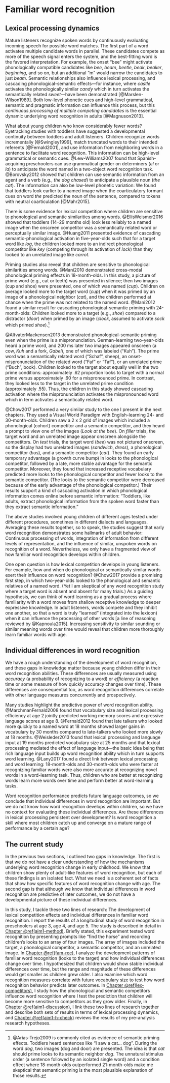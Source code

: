 Familiar word recognition {#aim1-introduction}
=======================================================================

Lexical processing dynamics
------------------------------------------------------------------------

Mature listeners recognize spoken words by continuously evaluating
incoming speech for possible word matches. The first part of a word
activates multiple candidate words in parallel. These candidates compete
as more of the speech signal enters the system, and the best-fitting
word is the favored interpretation. For example, the onset "bee" might
activate phonologically compatible candidates like *bee*, *beam*,
*beetle*, *beak*, *beaker*, *beginning*, and so on, but an additional
"m" would narrow the candidates to just *beam*. Semantic relationships
also influence lexical processing, and cascading phonological-semantic
effects—for instance, where *castle* activates the phonologically
similar *candy* which in turn activates the semantically related
*sweet*—have been demonstrated [@Marslen-Wilson1989]. Both low-level
phonetic cues and high-level grammatical, semantic and pragmatic
information can influence this process, but this *continuous processing
of multiple competing candidates* is the essential dynamic underlying
word recognition in adults [@Magnuson2013].

What about young children who know considerably fewer words? Eyetracking
studies with toddlers have suggested a developmental continuity between
toddlers and adult listeners. Children recognize words incrementally
[@Swingley1999], match truncated words to their intended referents
[@Fernald2001], and use information from neighboring words in a
sentence to facilitate word recognition. This information can be
high-level grammatical or semantic cues. @Lew-Williams2007 found that
Spanish-acquiring preschoolers can use grammatical gender on determiners
(*el* or *la*) to anticipate the word named in a two-object word
recognition task. @Borovsky2012 showed that children can use semantic
information from an agent and a verb (e.g., *the dog chased*) to
anticipate a plausible noun (*the cat*). The information can also be
low-level phonetic variation: We found that toddlers look earlier to a
named image when the coarticulatory formant cues on word *the* predicted
the noun of the sentence, compared to tokens with neutral coarticulation
[@Mahr2015].

There is some evidence for lexical competition where children are
sensitive to phonological and semantic similarities among words.
@EllisWeismer2016 showed that toddlers (14–29 months old) look less
reliably to a named image when the onscreen competitor was a
semantically related word or perceptually similar image. @Huang2011
presented evidence of cascading semantic-phonological activation in
five-year-olds such that for a target word like *log*, the children
looked more to an indirect phonological competitor like *key* (competing
through its activation of *lock*) than they looked to an unrelated image
like *carrot*.

Priming studies also reveal that children are sensitive to phonological 
similarities among words. @Mani2010 demonstrated
cross-modal phonological priming effects in 18-month-olds. In this
study, a picture of prime word (e.g., cat or teeth) was presented in
silence; then two images (cup and shoe) were presented, one of which was
named (*cup*). Children on average looked more to the target word
(*cup*) when it was primed by an image of a phonological neighbor
(*cat*), and the children performed at chance when the prime was not
related to the named word. @Mani2012 found a similar result for
cascading phonological-semantic priming with 24-month-olds: Children
looked more to a target (e.g., *shoe*) compared to a distractor (*door*)
when primed by an image (*clock*, assumed to activate *sock* which
primed *shoe*).[^semantic-priming]

@AltvaterMackensen2013 demonstrated phonological-semantic priming even
when the prime is a mispronunciation. German-learning two-year-olds
heard a prime word, and 200 ms later two images appeared onscreen (a cow,
*Kuh* and a fork, *Gabel*), one of which was labeled ("Kuh"). The prime word
was a semantically related word ("Schaf", sheep), an
onset-mispronunciation of the related word ("Faf" or "Taf"), or an
unrelated prime ("Buch", book). Children looked to the target about
equally well in the two prime conditions: approximately .62 proportion
looks to target with a normal prime versus approximately .60 for a
mispronounced prime. In contrast, they looked less to the target in the
unrelated prime condition (approximately .55). Thus, the children in
this study showed cascading activation where the mispronunciation
activates the mispronounced word which in term activates a semantically
related word.

@Chow2017 performed a very similar study to the one I present in the next chapters.
They used a Visual World Paradigm with English-learning 24-
and 30-month-olds. Children saw a 2 x 2 grid of images which included a
phonological (cohort) competitor and a semantic competitor, and they
heard a prompt to view one of the images (*Look at the bee*). On *filler*
trials, the target word and an unrelated image appear onscreen alongside the
competitors. On *test* trials, the target word (*bee*) was not pictured
onscreen, so the display had two unrelated images (*sandwich*, *dress*), a
phonological competitor (*bus*), and a semantic competitor (*cat*). They found an
early temporary advantage (a growth curve bump) in looks to the
phonological competitor, followed by a late, more stable advantage for
the semantic competitor. Moreover, they found that increased receptive
vocabulary predicted more looks to the phonological competitor and fewer
looks to the semantic competitor. (The looks to the semantic competitor
were decreased because of the early advantage of the phonological
competitor.) Their results support a kind of cascading activation in
which phonological information comes online before semantic information:
"Toddlers, like adults, extract phonological information from the spoken
word faster than they extract semantic information."


[^semantic-priming]: @Arias-Trejo2009 is commonly cited as evidence of
semantic priming effects. Toddlers heard sentences like "I saw a cat...
dog". During the word *dog*, two images (dog and door) are presented.
The idea is that *cat* should prime looks to its semantic neighbor
*dog*. The unnatural stimulus order (a sentence followed by an isolated
single word) and a condition effect where 18-month-olds
outperformed 21-month-olds make me skeptical that semantic priming is
the most plausible explanation of those results.

The above studies involved young children of different ages tested under
different procedures, sometimes in different dialects and languages.
Averaging these results together, so to speak, the studies suggest that
early word recognition demonstrates some hallmarks of adult behavior:
Continuous processing of words, integration of information from
different levels of representation, and the influence of similar,
unspoken words on recognition of a word. Nevertheless, we only have a
fragmented view of how familiar word recognition develops within children.

One open question is how lexical competition develops in young
listeners. For example, how and when do phonological or semantically
similar words exert their influence on word recognition? @Chow2017
provide a promising first step, in which two-year-olds looked to the
phonological and semantic relatives of a named word. (Yet I am skeptical
of any word recognition study where a target word is absent and absent
for many trials.) As a guiding
hypothesis, we can think of word learning as a gradual process where
familiarity with a word moves from shallow receptive knowledge to deeper
expressive knowledge. In adult listeners, words compete and they inhibit
one another, so that a word is truly “learned” (integrated into the
lexicon) when it can influence the processing of other words [a line of
reasoning reviewed by @Kapnoula2015]. Increasing sensitivity to similar
sounding or similar meaning words over time would reveal that children
more thoroughly learn familiar words with age. 




Individual differences in word recognition
------------------------------------------------------------------------

We have a rough understanding of the development of word recognition,
and these gaps in knowledge matter because young children differ in
their word recognition abilities. These differences are usually measured
using *accuracy* (a probability of recognizing to a word) or
*efficiency* (a reaction time or some measure of how quickly accuracy
changes over time). These differences are consequential too, as word
recognition differences correlate with other language measures
concurrently and prospectively.

Many studies highlight the predictive power of word recognition ability.
@MarchmanFernald2008 found that vocabulary size and lexical processing
efficiency at age 2 jointly predicted working memory scores and
expressive language scores at age 8. @Fernald2012 found that late
talkers who looked more quickly to a named word at 18 months showed
larger gains in vocabulary by 30 months compared to late-talkers who
looked more slowly at 18 months. @Weisleder2013 found that lexical
processing and language input at 19 months predicted vocabulary size
at 25 months and that lexical processing mediated the effect of
language input---the basic idea being that rich language input builds up
word recognition ability which in turn supports word learning. @Lany2017
found a direct link between lexical processing and word
learning: 18-month-olds and 30-month-olds who were faster at recognizing
familiar words were also more accurate at recognizing novel words in a
word-learning task. Thus, children who are better at recognizing words
learn more words over time and perform better at word-learning tasks.

Word recognition performance predicts future language outcomes, so we
conclude that individual differences in word recognition are important.
But we do not know how word recognition develops within children, so we
have no context for evaluating these individual differences. Are these
differences in lexical processing persistent over development? Is word
recognition a skill where most children catch up and converge on a
mature range of performance by a certain age? 


The current study
------------------------------------------------------------------------

In the previous two sections, I outlined two gaps in knowledge. The
first is that we do not have a clear understanding of how the mechanisms
underlying word recognition change in early childhood. We know that children
show plenty of adult-like features of word recognition, but each of
these findings is an isolated fact. What we need is a coherent set of
facts that show how specific features of word recognition change with age.
The second gap is that although we know that individual differences in
word recognition are predictive of later outcomes, we do not have a
developmental picture of these individual differences.

In this study, I tackle these two lines of research: The development of
lexical competition effects and individual differences in familiar word
recognition. I report the results of a longitudinal study of word
recognition in preschoolers at age 3, age 4, and age 5. The study is
described in detail in [Chapter \@ref(aim1-method)](#aim1-method).
Briefly stated, this experiment tested word recognition by presenting
prompts like "find the horse" and recording children's looks to an array
of four images. The array of images included the target, a phonological
competitor, a semantic competitor, and an unrelated image. In 
[Chapter \@ref(fam-rec)](#fam-rec), I analyze the development patterns of
familiar word recognition (looks to the target) and how individual
differences change over time. I hypothesized that children would show
stable individual differences over time, but the range and magnitude of
these differences would get smaller as children grew older. I also
examine which word recognition measures correlate with future vocabulary
size to test how word recognition behavior predicts later outcomes.
In [Chapter \@ref(lex-competitors)](#lex-competitors), I study how the
phonological and semantic competitors influence word recognition where I
test the prediction that children will become more sensitive to
competitors as they grow older. Finally, in
[Chapter \@ref(aim1-discussion)](#aim1-discussion), I link these two
lines of research together and describe both sets of results in terms of
lexical processing dynamics, and [Chapter \@ref(aim1-h-check)](#aim1-h-check)
reviews the results of my pre-analysis research hypotheses.



<!-- One first step towards understanding differences in word recognition is -->
<!-- the following observation: The best predictor of lexical processing -->
<!-- efficiency in children is concurrent vocabulary size. That is, children -->
<!-- who know more words look more quickly and reliably to a named word -->
<!-- [e.g., @MPPaper]. This fact deserves a brief reflection: Suppose the -->
<!-- information-processing mechanism behind word recognition were just a -->
<!-- naïve table search. Then this finding is somewhat puzzling: Children -->
<!-- with larger lexicons have to find a needle in a larger haystack—yet this -->
<!-- apparent liability is an advantage. That is why the search analogy is -->
<!-- naïve. One explanation follows from the earlier described idea about -->
<!-- graded word learning: Children become better at recognizing words as -->
<!-- they learn more words because they extract regularities and discover -->
<!-- similarities among words and develop more efficient lexical -->
<!-- representations—the haystack develops regularity and becomes easier to -->
<!-- search. The development of word recognition requires learning similarities among words and therefore requires -->




<!-- {#aim-discussion} -->

<!-- It is not clear what mechanisms explain the relationship between word -->
<!-- recognition and later outcomes. Children who are faster at recognizing -->
<!-- words could be better word learners:  -->







<!-- Taken together, these results are inconclusive. -->

<!-- This result would -->
<!-- suggest word recognition reflects domain-general processing abilities that influence word learning. -->


<!-- In [MahrEdwards2018], we evaluated -->
<!-- language input and lexical processing too. We found that language input -->
<!-- and word recognition at age 3 efficiency predicted growth in age-4 -->
<!-- receptive vocabulary, but only word recognition predicted growth in -->
<!-- age-4 expressive vocabulary. We concluded that receptive vocabulary -->


<!-- Children differ in word-recognition ability in ways that  -->


<!-- Although it is a robust predictor of word recognition, vocabulary size -->
<!-- is nonspecific. For lexical processing dynamics, vocabulary size can be -->
<!-- considered an indicator for the organization and efficiency of a child’s -->
<!-- lexicon, but it also correlates with other (meaningful) differences. -->
<!-- Vocabulary is related to differences in speech perception -->
<!-- [@Cristia2014_Review] and environmental factors like language input -->
<!-- [e.g., @HartRisley; @Hoff2003]. For instance, measures of speech -->
<!-- perception at 6–8 months predict vocabulary size at 24 months [e.g., -->
<!-- @Tsao2004; @Kuhl2008], so processing predicts future vocabulary predicts -->
<!-- concurrent processing. -->



<!-- Word recognition efficiency and vocabulary size are interconnected -->
<!-- measures with concurrent and predictive associations. This project can -->
<!-- clarify this relationship by examining the co-development of word -->
<!-- recognition, vocabulary size, and speech perception. In particular, I -->
<!-- will ask how individual differences in word recognition change over time.  -->

<!-- By studying how sensitivity to -->
<!-- similar-sounding and similar-meaning words develop over time and within -->
<!-- ever-growing vocabularies, this project can reveal how children come to -->
<!-- process words efficiently. -->
